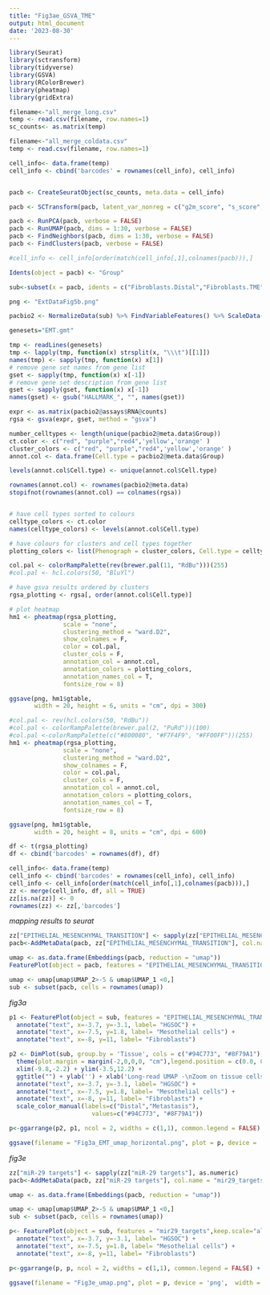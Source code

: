 ```yaml
---
title: "Fig3ae_GSVA_TME"
output: html_document
date: '2023-08-30'
---
```


```r
library(Seurat)
library(sctransform)
library(tidyverse)
library(GSVA)
library(RColorBrewer)
library(pheatmap)
library(gridExtra)
```

```r
filename<-"all_merge_long.csv"
temp <- read.csv(filename, row.names=1)
sc_counts<- as.matrix(temp)

filename<-"all_merge_coldata.csv"
temp <- read.csv(filename, row.names=1)

cell_info<- data.frame(temp)
cell_info <- cbind('barcodes' = rownames(cell_info), cell_info)


pacb <- CreateSeuratObject(sc_counts, meta.data = cell_info)

pacb <- SCTransform(pacb, latent_var_nonreg = c("g2m_score", "s_score", "Sample"))

pacb <- RunPCA(pacb, verbose = FALSE)
pacb <- RunUMAP(pacb, dims = 1:30, verbose = FALSE)
pacb <- FindNeighbors(pacb, dims = 1:30, verbose = FALSE)
pacb <- FindClusters(pacb, verbose = FALSE)

#cell_info <- cell_info[order(match(cell_info[,1],colnames(pacb))),]

Idents(object = pacb) <- "Group"

sub<-subset(x = pacb, idents = c("Fibroblasts.Distal","Fibroblasts.TME","Mesothelial.cells.Distal","Mesothelial.cells.TME","HGSOC"))
```

```r
png <- "ExtDataFig5b.png"

pacbio2 <- NormalizeData(sub) %>% FindVariableFeatures() %>% ScaleData()

genesets="EMT.gmt"

tmp <- readLines(genesets)
tmp <- lapply(tmp, function(x) strsplit(x, "\\\t")[[1]])
names(tmp) <- sapply(tmp, function(x) x[1])
# remove gene set names from gene list
gset <- sapply(tmp, function(x) x[-1])
# remove gene set description from gene list
gset <- sapply(gset, function(x) x[-1])
names(gset) <- gsub("HALLMARK_", "", names(gset))

expr <- as.matrix(pacbio2@assays$RNA@counts)
rgsa <- gsva(expr, gset, method = "gsva")

number_celltypes <- length(unique(pacbio2@meta.data$Group))
ct.color <- c("red", "purple","red4",'yellow','orange' )
cluster_colors <- c("red", "purple","red4",'yellow','orange' )
annot.col <- data.frame(Cell.type = pacbio2@meta.data$Group)

levels(annot.col$Cell.type) <- unique(annot.col$Cell.type)

rownames(annot.col) <- rownames(pacbio2@meta.data)
stopifnot(rownames(annot.col) == colnames(rgsa))


# have cell types sorted to colours
celltype_colors <- ct.color
names(celltype_colors) <- levels(annot.col$Cell.type)

# have colours for clusters and cell types together
plotting_colors <- list(Phenograph = cluster_colors, Cell.type = celltype_colors)

col.pal <- colorRampPalette(rev(brewer.pal(11, "RdBu")))(255)
#col.pal <- hcl.colors(50, "BluYl")

# have gsva results ordered by clusters
rgsa_plotting <- rgsa[, order(annot.col$Cell.type)]

# plot heatmap
hm1 <- pheatmap(rgsa_plotting,
               scale = "none",
               clustering_method = "ward.D2",
               show_colnames = F,
               color = col.pal,
               cluster_cols = F,
               annotation_col = annot.col,
               annotation_colors = plotting_colors,
               annotation_names_col = T,
               fontsize_row = 8)

ggsave(png, hm1$gtable,
       width = 20, height = 6, units = "cm", dpi = 300)
```

```r
#col.pal <- rev(hcl.colors(50, "RdBu"))
#col.pal <- colorRampPalette(brewer.pal(2, "PuRd"))(100)
#col.pal <-colorRampPalette(c("#800080", "#F7F4F9", "#FF00FF"))(255)
hm1 <- pheatmap(rgsa_plotting,
               scale = "none",
               clustering_method = "ward.D2",
               show_colnames = F,
               color = col.pal,
               cluster_cols = F,
               annotation_col = annot.col,
               annotation_colors = plotting_colors,
               annotation_names_col = T,
               fontsize_row = 8)

ggsave(png, hm1$gtable,
       width = 20, height = 8, units = "cm", dpi = 600)
```

```r
df <- t(rgsa_plotting)
df <- cbind('barcodes' = rownames(df), df)

cell_info<- data.frame(temp)
cell_info <- cbind('barcodes' = rownames(cell_info), cell_info)
cell_info <- cell_info[order(match(cell_info[,1],colnames(pacb))),]
zz <- merge(cell_info, df, all = TRUE)
zz[is.na(zz)] <- 0
rownames(zz) <- zz[,'barcodes']
```

*mapping results to seurat*
```r
zz["EPITHELIAL_MESENCHYMAL_TRANSITION"] <- sapply(zz["EPITHELIAL_MESENCHYMAL_TRANSITION"], as.numeric)
pacb<-AddMetaData(pacb, zz["EPITHELIAL_MESENCHYMAL_TRANSITION"], col.name = "EPITHELIAL_MESENCHYMAL_TRANSITION")

umap <- as.data.frame(Embeddings(pacb, reduction = "umap"))
FeaturePlot(object = pacb, features = "EPITHELIAL_MESENCHYMAL_TRANSITION",keep.scale="all") + scale_colour_gradientn(colours = rev(brewer.pal(n = 11, name = "RdBu")))

umap <- umap[umap$UMAP_2>-5 & umap$UMAP_1 <0,]
sub <- subset(pacb, cells = rownames(umap))
```

*fig3a*
```r
p1 <- FeaturePlot(object = sub, features = "EPITHELIAL_MESENCHYMAL_TRANSITION", order = TRUE) + scale_colour_gradientn(colours = rev(brewer.pal(n = 11, name = "RdBu"))) + theme( plot.margin = margin(-2,-2,0,0, "cm"), legend.key.size = unit(.3, 'cm'), legend.position = c(0.3, 0.33),  legend.justification = c("right", "top"), legend.box.just = "right") +  ggtitle("") + ylab('') + xlab('Long-read UMAP -\nEMT Pathway Expression') + xlim(-9.8,-2.2) + ylim(-3.5,12.2) +
  annotate("text", x=-3.7, y=-3.1, label= "HGSOC") +
  annotate("text", x=-7.5, y=1.8, label= "Mesothelial cells") +
  annotate("text", x=-8, y=11, label= "Fibroblasts")

p2 <- DimPlot(sub, group.by = 'Tissue', cols = c("#94C773", "#8F79A1"), order=c('Metastasis biopsy')) + 
  theme(plot.margin = margin(-2,0,0,0, "cm"),legend.position = c(0.0, 0.11), legend.key.size = unit(.4, 'cm')) + 
  xlim(-9.8,-2.2) + ylim(-3.5,12.2) +
  ggtitle("") + ylab('') + xlab('Long-read UMAP -\nZoom on tissue cells') +
  annotate("text", x=-3.7, y=-3.1, label= "HGSOC") +
  annotate("text", x=-7.5, y=1.8, label= "Mesothelial cells") +
  annotate("text", x=-8, y=11, label= "Fibroblasts") +
  scale_color_manual(labels=c("Distal","Metastasis"),
                       values=c("#94C773", "#8F79A1"))

p<-ggarrange(p2, p1, ncol = 2, widths = c(1,1), common.legend = FALSE) + theme(plot.margin = margin(0.5,0.6,0.5,0.5, "cm"))

ggsave(filename = "Fig3a_EMT_umap_horizontal.png", plot = p, device = 'png',  width = 16, height = 10, units = "cm", dpi = 300)

```

*fig3e*
```r
zz["miR-29 targets"] <- sapply(zz["miR-29 targets"], as.numeric)
pacb<-AddMetaData(pacb, zz["miR-29 targets"], col.name = "mir29_targets")

umap <- as.data.frame(Embeddings(pacb, reduction = "umap"))

umap <- umap[umap$UMAP_2>-5 & umap$UMAP_1 <0,]
sub <- subset(pacb, cells = rownames(umap))

p<- FeaturePlot(object = sub, features = "mir29_targets",keep.scale="all", order = TRUE) + scale_colour_gradientn(colours = rev(brewer.pal(n = 11, name = "RdBu"))) + theme( plot.margin = margin(-2,-2,0,0, "cm"), legend.key.size = unit(.3, 'cm'), legend.position = c(0.3, 0.33),  legend.justification = c("right", "top"), legend.box.just = "right") +  ggtitle("") + ylab('') + xlab('miR-29 Targets Expression') + xlim(-9.8,-2.2) + ylim(-3.5,12.2) +
  annotate("text", x=-3.7, y=-3.1, label= "HGSOC") +
  annotate("text", x=-7.5, y=1.8, label= "Mesothelial cells") +
  annotate("text", x=-8, y=11, label= "Fibroblasts")

p<-ggarrange(p, p, ncol = 2, widths = c(1,1), common.legend = FALSE) + theme(plot.margin = margin(0.5,0.6,0.5,0.5, "cm"))

ggsave(filename = "Fig3e_umap.png", plot = p, device = 'png',  width = 16, height = 10, units = "cm", dpi = 300)
```